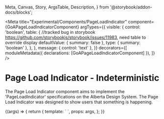 
  Meta,
  Canvas,
  Story,
  ArgsTable,
  Description,
} from '@storybook/addon-docs/blocks';

<Meta
  title="Experimental/Components/PageLoadIndicator"
  component={GoAPageLoadIndicatorComponent}
  argTypes={{
    visible: {
      control: 'boolean',
      table: {
        //tracked bug in storybook https://github.com/storybookjs/storybook/issues/11983, need table to override display
        defaultValue: { summary: false },
        type: { summary: 'boolean' },
      },
    },
    message: { control: 'text' },
  }}
  decorators={[
    moduleMetadata({ declarations: [GoAPageLoadIndicatorComponent] }),
  ]}
/>

# Page Load Indicator - Indeterministic

The Page Load Indicator component aims to implement the 'PageLoadIndicator' specifications on the Alberta Design System.
The Page Load Indicator was designed to show users that something is happening.

<Canvas>
  <Story
    name="Indeterministic Load Indicator"
    height={300}
    args={{
      isloading: true,
      message: 'Loading message...',
    }}
    parameters={{
      design: {},
    }}
  >
    {(args) => {
      return {
        template: `<goa-page-load-indicator [visible]="isloading" [message]="message">
                    </goa-page-load-indicator>`,
        props: args,
      };
    }}
  </Story>
</Canvas>
